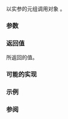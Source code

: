{{cpp/experimental/title|apply}}
{{cpp/experimental/lib_extensions/navbar}}
{{fmbox|class=noprint|style=font-size: 0.8em|text='''已并入 ISO C++''' 本页面描述的功能，已于 2016 年三月并入 ISO C++ 标准主线，参见 {{ltt|cpp/utility/apply|std::apply}} {{mark since c++17}}}}
{{dcl begin}}
{{dcl header|experimental/tuple}}
{{dcl|since=libfund_ts|
template&lt; class F, class Tuple &gt;
constexpr decltype(auto) apply(F&amp;&amp; f, Tuple&amp;&amp; t);
}}
{{dcl end}}
以实参的元组调用{{named req|Callable}}对象 {{c|f}}。

===参数===
{{par begin}}
{{par|f|要调用的{{named req|Callable}}对象}}
{{par|t|将元素作为 {{c|f}} 的实参的元组}}
{{par end}}

===返回值===
{{c|f}} 所返回的值。

===可能的实现===
{{eq fun|1=
namespace detail
{
    template&lt;class F, class Tuple, std::size_t... I&gt;
    constexpr decltype(auto) apply_impl(F&amp;&amp; f, Tuple&amp;&amp; t, std::index_sequence&lt;I...&gt;)
    {
        return std::invoke(std::forward&lt;F&gt;(f), std::get&lt;I&gt;(std::forward&lt;Tuple&gt;(t))...);
        // 注意：std::invoke 是 C++17 特性
    }
} // namespace detail

template&lt;class F, class Tuple&gt;
constexpr decltype(auto) apply(F&amp;&amp; f, Tuple&amp;&amp; t)
{
    return detail::apply_impl(std::forward&lt;F&gt;(f), std::forward&lt;Tuple&gt;(t),
        std::make_index_sequence&lt;std::tuple_size_v&lt;std::decay_t&lt;Tuple&gt;&gt;&gt;{});
}
}}

===示例===
{{example
|code=
#include &lt;iostream&gt;
#include &lt;tuple&gt;

template&lt;typename... Ts&gt;
void print_tuple(const std::tuple&lt;Ts...&gt; &amp;tuple)
{
    std::apply([](const auto&amp;... elem) 
    {
        ((std::cout &lt;&lt; elem &lt;&lt; '\n'), ...); 
    }, tuple);
}

int main()
{
    const std::tuple&lt;int, char&gt; t = std::make_tuple(5, 'a');
    print_tuple(t);
}
|output=
5
a
}}

===参阅===
{{dsc begin}}
{{dsc inc|cpp/utility/tuple/dsc make_tuple}}
{{dsc inc|cpp/utility/tuple/dsc forward_as_tuple}}
{{dsc end}}